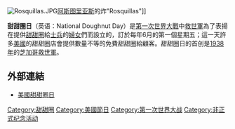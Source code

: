 {{Expand language|1=en|time=2021-01-08T09:51:25+00:00}}
{{noteTA
|G1 = Food
}}
[[Image:Rosquillas.JPG|right]][[阿斯图里亚斯|阿斯图里亚斯]]的炸"Rosquillas"]]

'''甜甜圈日'''（英语：National Doughnut Day）是[[第一次世界大戰|第一次世界大戰]]中[[救世軍|救世軍]]為了表揚在提供[[甜甜圈|甜甜圈]]給[[士兵|士兵]]的[[婦女|婦女]]們而設立的，訂於每年6月的第一個星期五；這一天許多[[美國|美國]]的甜甜圈店會提供數量不等的免費甜甜圈給顧客。甜甜圈日的首创是[[1938年|1938年]]的[[芝加哥|芝加哥]][[救世軍|救世軍]]。

==外部連結==
*[http://donutdayusa.com 美國甜甜圈日] {{Wayback|url=http://donutdayusa.com/ |date=20210322011627 }}{{en}}

[[Category:甜甜圈|Category:甜甜圈]]
[[Category:美國節日|Category:美國節日]]
[[Category:第一次世界大战|Category:第一次世界大战]]
[[Category:非正式纪念活动|Category:非正式纪念活动]]